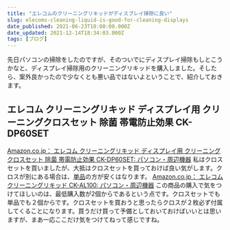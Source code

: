 ```yaml
---
title: "エレコムのクリーニングリキッドがディスプレイ掃除に良い"
slug: elecoms-cleaning-liquid-is-good-for-cleaning-displays
date_published: 2021-06-23T10:00:00.000Z
date_updated: 2021-12-14T18:34:03.000Z
tags: [ブログ]
---
```


先日パソコンの掃除をしたのですが、そのついでにディスプレイ掃除もしとこうかなと、ディスプレイ掃除用のクリーニングリキッドを購入しました。そしたら、案外良かったので少なくとも悪い品ではないよということで、紹介しておきます。

## エレコム クリーニングリキッド ディスプレイ用 クリーニングクロスセット 除菌 帯電防止効果 CK-DP60SET
[Amazon.co.jp： エレコム クリーニングリキッド ディスプレイ用 クリーニングクロスセット 除菌 帯電防止効果 CK-DP60SET: パソコン・周辺機器](https://www.amazon.co.jp/dp/B000CQ7398?_encoding&#x3D;UTF8&amp;psc&#x3D;1&amp;linkCode&#x3D;ll1&amp;tag&#x3D;viasnake-22&amp;linkId&#x3D;5b57f372d8cf4b0074cf3ea164e6f21b&amp;language&#x3D;ja_JP&amp;ref_&#x3D;as_li_ss_tl)
私はクロスセットを買いましたが、大抵はクロスセットを買っておけば良い気がします。クロスが別にある場合は、[単品](https://amzn.to/3xLvkGW)の方が安くはなります。
[Amazon.co.jp： エレコム クリーニングリキッド CK-AL100: パソコン・周辺機器](https://www.amazon.co.jp/dp/B000CQ739I?th&#x3D;1&amp;linkCode&#x3D;ll1&amp;tag&#x3D;viasnake-22&amp;linkId&#x3D;7aa00fe386932fdd0f5543a02900aded&amp;language&#x3D;ja_JP&amp;ref_&#x3D;as_li_ss_tl)
この商品の購入で気をつけてほしいのは、最低購入数が2個からであるという点です。クロスセットでも単品でも２個からです。クロスセットを買おうと思ったらクロスが２枚必ず付属してくることになります。買うだけ買って予備としておいておけばいいとは思いますが、まあ一応ここだけ気をつけてねって感じですね。
